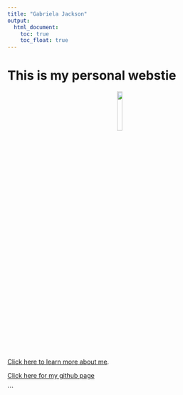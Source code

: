 ```yaml
---
title: "Gabriela Jackson"
output: 
  html_document:
    toc: true
    toc_float: true
---
```


# This is my personal webstie



<center>
<img src="images/IMG7327.jpg" style="width:15%">
</center>


[Click here to learn more about me](about.html).


[Click here for my github page](https://github.com/glj2117) 

 ```
